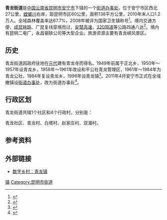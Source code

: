 {{中国乡级行政区
| 行政区全称 = 青龙街道
| 景观照片文件名 =Qinglong Town.jpg
| 景观照片描述 =
| 汉语拼音 =
| 通用拼音 =
| 注音符號 =
| 其它标音类型1 =
| 其它标音1 =
| 其它标音类型2 =
| 其它标音2 =
| 其它语言类型1 =
| 其它语言地名1 =
| 其它语言类型2 =
| 其它语言地名2 =
| 上级行政区 = [[云南省|云南省]][[昆明市|昆明市]][[安宁市|安宁市]]
| 行政区类别 = [[街道办事处|街道办事处]]
| 行政区划代码 =530181104
| 地理坐标 =
| 总面积 =138[[平方千米|平方千米]]
| 户籍人口 =1.2万
| 户籍人口年份 =2010年
| 常住人口 =
| 常住人口年份 =
| 人口密度 =
| 行政区划 =
| 官方网站 =
| 政府驻地 =青龙寺
| 邮政编码 =
| 毗邻行政区 =
| 位置图文件名 =
| 位置图描述 =
}}
'''青龙街道'''是[[中华人民共和国|中国]][[云南省|云南省]][[昆明市|昆明市]][[安宁市|安宁市]]下辖的一个[[街道办事处|街道办事处]]，位于安宁市区西北27公里，[[螳螂川|螳螂川]]右岸，距昆明市区60公里，面积138平方公里，2010年末人口1.2万人。全域森林覆盖率达67.7%，2008年被评为国家卫生镇称号<ref>{{cite web | language = zh-cn | publisher = 新浪 | title =安宁青龙镇获国家卫生镇称号| url =http://news.sina.com.cn/c/2008-10-30/104614655355s.shtml| date = 2008-10-30 | accessdate = 2012-01-12 }}</ref>。境内交通方便，[[成昆铁路|成昆铁路]]、广昆复线穿境而过，[[安楚高速|安楚高速]]，[[320国道|320国道]]等公路四通八达<ref>{{cite web | language = zh-cn | publisher = 安宁市人民政府 | title = 青龙街道办事处概况 | url = http://www.ynan.gov.cn/Content.aspx?ID=4332 | date = 2010-02-04 | accessdate = 2012-01-12 }}{{Dead link|date=2018年9月 |bot=InternetArchiveBot |fix-attempted=yes }}</ref>。境内有昆明二电厂，永昌钢铁公司等大型企业。旅游资源主要有青龙峡风景区。
==历史==
青龙街道因政府驻地在[[元代|元代]]建有青龙寺而得名。1949年前属于正北乡，1950年～1957年设青龙乡，1958年～1961年改设和平公社青龙管理区，1961年～1984年为青龙公社，1984年复设青龙乡，1996年设青龙镇<ref>{{cite book zh |author=吴光范 |title=《昆明古今地名考释》|format=M |edition=1 |location=昆明 |publisher=云南人民出版社 |date=2006 |pages=356 |id= ISBN 7-222-04563-5}}</ref>。2011年4月安宁市正式在全域撤镇设[[街道办事处|街道办事处]]，改为街道办事处<ref>{{cite web | language = zh-cn | publisher = 云南经济日报 | title = 安宁全域撤镇设街道办事处 | url = http://jjrbpaper.yunnan.cn/html/2011-04/19/content_330434.htm | date = 2011-04-19 | accessdate = 2011-09-27 | archive-url = https://web.archive.org/web/20170329050808/http://jjrbpaper.yunnan.cn/html/2011-04/19/content_330434.htm | archive-date = 2017-03-29 | dead-url = yes }}</ref>。
==行政区划==
青龙街道共辖1个社区和4个行政村，分别是：

青龙社区、青龙村、白塔村、赵家庄村、双湄村。
==参考资料==
{{reflist}}
==外部链接==
*[http://www.ynszxc.gov.cn/szxc/model/index.aspx?DepartmentId=4046 数字乡村：青龙镇]
{{coord|25|1|7|N|102|19|41|E|region:CN_type:city|display=title}}

{{安宁市行政区划}}
[[Category:安宁市行政区划|镇]]
[[Category:昆明市街道|Category:昆明市街道]]